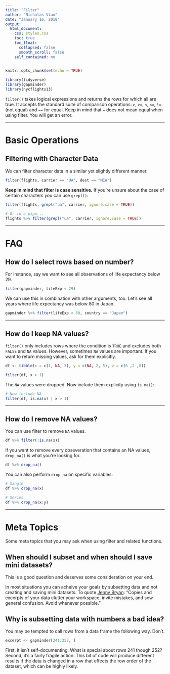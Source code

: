 ---
title: "Filter"
author: "Nicholas Viau"
date: "January 16, 2018"
output:
  html_document:
    css: styles.css
    toc: true
    toc_float:
      collapsed: false
      smooth_scroll: false
    self_contained: no
---

```{r setup, include=FALSE}
knitr::opts_chunk$set(echo = TRUE)
```

```{r load_packages, include=FALSE}
library(tidyverse)
library(gapminder)
library(nycflights13)
```

`filter()` takes logical expressions and returns the rows for which all are true. It accepts the standard suite of comparison operations: `>`, `>=`, `<`, `<=`, `!=` (not equal) and `==` for equal. Keep in mind that `=` does not mean equal when using filter. You will get an error.

<hr class="nick">

# Basic Operations

## Filtering with Character Data

We can filter character data in a similar yet slightly different manner.

```{r}
filter(flights, carrier == "UA", dest == "MIA")
```

**Keep in mind that filter is case sensitive.** If you're unsure about the case of certain characters you can use `grepl()`:

```{r}
filter(flights, grepl("ua", carrier, ignore.case = TRUE))

# Or in a pipe...
flights %>% filter(grepl("ua", carrier, ignore.case = TRUE))
```

<hr class="nick">

# FAQ

## How do I select rows based on number?

For instance, say we want to see all observations of life expectancy below 29.

```{r}
filter(gapminder, lifeExp < 29)
```

We can use this in combination with other arguments, too. Let's see all years where life expectancy was below 80 in Japan.

```{r}
gapminder %>% filter(lifeExp < 80, country == "Japan")
```


***

## How do I keep NA values?

`filter()` only includes rows where the condition is `TRUE` and excludes both `FALSE` and `NA` values. However, sometimes `NA` values are important. If you want to return missing values, ask for them explicitly.

```{r}
df <- tibble(x = c(1, NA, 3), y = c(NA, 2, 5), z = c(6 ,2 ,8))

filter(df, x > 1)
```

The `NA` values were dropped. Now include them explicity using `is.na()`:

```{r}
# Now include NA
filter(df, is.na(x) | x > 1)
```

***

## How do I remove NA values?

You can use filter to remove `NA` values.

```{r}
df %>% filter(!is.na(x))
```

If you want to remove every obseveration that contains an NA values, `drop_na()` is what you're looking for.

```{r}
df %>% drop_na()
```

You can also perform `drop_na` on specific variables:

```{r}
# Single
df %>% drop_na(x)

# Series
df %>% drop_na(x:y)
```

<hr class="nick">

# Meta Topics

Some meta topics that you may ask when using filter and related functions.

## When should I subset and when should I save mini datasets?

This is a good question and deserves some consideration on your end. 

In most situations you can acheive your goals by subsetting data and not creating and saving mini datasets. To quote [Jenny Bryan](http://stat545.com/block009_dplyr-intro.html#think-before-you-create-excerpts-of-your-data): "Copies and excerpts of your data clutter your workspace, invite mistakes, and sow general confusion. Avoid whenever possible."

## Why is subsetting data with numbers a bad idea? 

You may be tempted to call rows from a data frame the following way. Don't.

```{r, eval=FALSE}
excerpt <- gapminder[241:252, ]
```

First, it isn't self-documenting. What is special about rows 241 though 252? Second, it's a fairly fragile action. This bit of code will produce different results if the data is changed in a row that effects the row order of the dataset, which can be highly likely.